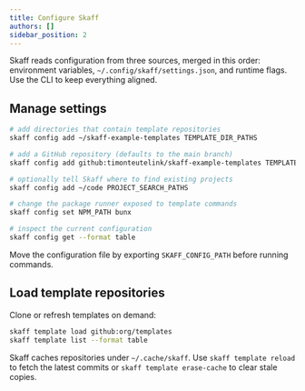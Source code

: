 ```yaml
---
title: Configure Skaff
authors: []
sidebar_position: 2
---
```


Skaff reads configuration from three sources, merged in this order: environment variables, `~/.config/skaff/settings.json`, and runtime flags. Use the CLI to keep everything aligned.

## Manage settings

```bash
# add directories that contain template repositories
skaff config add ~/skaff-example-templates TEMPLATE_DIR_PATHS

# add a GitHub repository (defaults to the main branch)
skaff config add github:timonteutelink/skaff-example-templates TEMPLATE_DIR_PATHS

# optionally tell Skaff where to find existing projects
skaff config add ~/code PROJECT_SEARCH_PATHS

# change the package runner exposed to template commands
skaff config set NPM_PATH bunx

# inspect the current configuration
skaff config get --format table
```

Move the configuration file by exporting `SKAFF_CONFIG_PATH` before running commands.

## Load template repositories

Clone or refresh templates on demand:

```bash
skaff template load github:org/templates
skaff template list --format table
```

Skaff caches repositories under `~/.cache/skaff`. Use `skaff template reload` to fetch the latest commits or `skaff template erase-cache` to clear stale copies.
